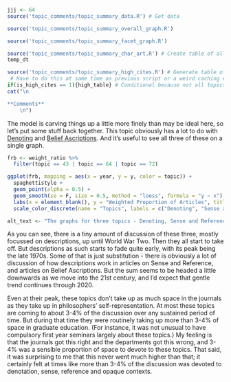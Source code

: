 ```r
jjj <- 64
source('topic_comments/topic_summary_data.R') # Get data
```

```r
source('topic_comments/topic_summary_overall_graph.R')
```

```r
source('topic_comments/topic_summary_facet_graph.R')
```

```r
source('topic_comments/topic_summary_char_art.R') # Create table of all articles in topic
temp_dt
```

```r
source('topic_comments/topic_summary_high_cites.R') # Generate table of highly cited articles. 
 # Have to do this at same time as previous script or a weird caching error occurs.
if(is_high_cites == 1){high_table} # Conditional because not all topics have high cites
cat("\n

**Comments**
	\n")
```

The model is carving things up a little more finely than may be ideal here, so let's put some stuff back together. This topic obviously has a lot to do with [Denoting](#topic43) and [Belief Ascriptions](#topic72). And it's useful to see all three of these on a single graph.

```r
frb <- weight_ratio %>%
  filter(topic == 43 | topic == 64 | topic == 72) 

ggplot(frb, mapping = aes(x = year, y = y, color = topic)) + 
  spaghettistyle +
  geom_point(alpha = 0.5) + 
  geom_smooth(se = F, size = 0.5, method = "loess", formula = "y ~ x") +
  labs(x = element_blank(), y = "Weighted Proportion of Articles", title = "Three Classic Topics") +
  scale_color_discrete(name = "Topics", labels = c("Denoting", "Sense and Reference", "Belief Ascriptions"))

alt_text <- "The graphs for three topics - Denoting, Sense and Reference, and Belief Ascriptions - on one chart. The shape of the graph is described in the text below."
```

As you can see, there is a tiny amount of discussion of these three, mostly focussed on descriptions, up until World War Two. Then they all start to take off. But descriptions as such starts to fade quite early, with its peak being the late 1970s. Some of that is just substitution - there is obviously a lot of discussion of how descriptions work in articles on Sense and Reference, and articles on Belief Ascriptions. But the sum seems to be headed a little downwards as we move into the 21st century, and I'd expect that gentle trend continues through 2020.

Even at their peak, these topics don't take up as much space in the journals as they take up in philosophers' self-representation. At most these topics are coming to about 3-4% of the discussion over any sustained period of time. But during that time they were routinely taking up more than 3-4% of space in graduate education. (For instance, it was not unusual to have compulsory first year seminars largely about these topics.) My feeling is that the journals got this right and the departments got this wrong, and 3-4% was a sensible proportion of space to devote to these topics. That said, it was surprising to me that this never went much higher than that; it certainly felt at times like more than 3-4% of the discussion was devoted to denotation, sense, reference and opaque contexts.